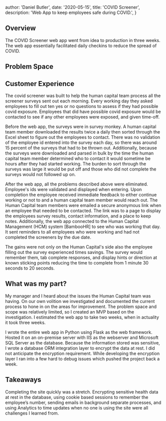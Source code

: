 
  author: 'Daniel Butler',
  date: '2020-05-15',
  title: 'COVID Screener',
  description: 'Web App to keep employees safe during COVID.',
}


## Overview
The COVID Screener web app went from idea to production in three weeks.
The web app essentially facilitated daily checkins to reduce the spread of COVID.


## Problem Space


## Customer Experience
The covid screener was built to help the human capital team process all the screener surveys sent out each morning.
Every working day they asked employees to fill out ten yes or no questions to assess if they had possible covid exposure.
Employees that did have possible covid exposure would be contacted to see if any other employees were exposed,
and given time-off.

Before the web app, the surveys were in survey monkey. A human capital team member downloaded
the results twice a daily then sorted through the Excel sheet to figure out the employees to contact.
There was no validation of the employee id entered into the survey each day, so there was around 15 percent
of the surveys that had to be thrown out. Additionally, because the surveys were downloaded and parsed in bulk
by the time the human capital team member determined who to contact it would sometime be hours after they had started working.
The burden to sort through the surveys was large it would be put off and those who did not complete the surveys would not followed up on.


After the web app, all the problems described above were eliminated. Employee's ids were validated and displayed when entering.
Upon completion the employee received immediate feedback to either continue working or not to and a human capital team member would reach out.
The Human Capital team members were emailed a secure anonymous link when an employee that needed to be contacted.
The link was to a page to display the employees survey results, contact information, and a place to keep notes.
Additionally, the web app connected to the Human Capital Management (HCM) system [BambooHR] to see who was working that day.
It sent reminders to all employees who were working and had not completed the screeners by the due date.

The gains were not only on the Human Capital's side also the employee filling out the survey experienced times savings.
The survey would remember them, tab complete responses, and display hints or direction at known sticking points
reducing the time to complete from 1 minute 30 seconds to 20 seconds.

## What was my part?
My manager and I heard about the issues the Human Capital team was having.
On our own volition we investigated and documented the current process to hone in on the areas for improvement.
The problem space and scope was relatively limited, so I created an MVP based on the investigation.
I estimated the web app to take two weeks, when in actuality it took three weeks.

I wrote the entire web app in Python using Flask as the web framework.
Hosted it on an on-premise server with IIS as the webserver and Microsoft SQL Server as the database.
Because the information stored was sensitive, I wrote a database ORM integration layer to encrypt the data at rest.
I did not anticipate the encryption requirement.
While developing the encryption layer I ran into a few hard to debug issues which pushed the project back a week.

## Takeaways

Completing the site quickly was a stretch. Encrypting sensitive health data at rest in the database,
using cookie based sessions to remember the employee’s number, sending emails in background separate processes, and
using Analytics to time updates when no one is using the site were all challenges I learned from.

